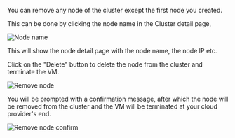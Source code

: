 You can remove any node of the cluster except the first node you created.

This can be done by clicking the node name in the Cluster detail page,

![Node name](/images/node-list.png)

This will show the node detail page with the node name, the node IP etc.

Click on the "Delete" button to delete the node from the cluster and terminate the VM.

![Remove node](/images/scale-down.png)

You will be prompted with a confirmation message, after which the node will be removed from the cluster and the VM will be terminated at your cloud provider's end.

![Remove node confirm](/images/delete-node-conf.png)
